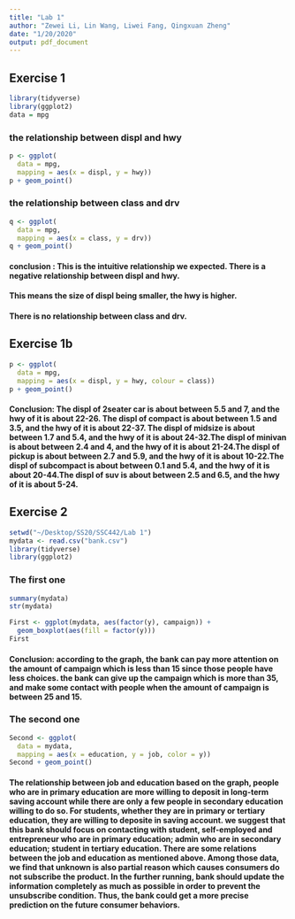 ```yaml
---
title: "Lab 1"
author: "Zewei Li, Lin Wang, Liwei Fang, Qingxuan Zheng"
date: "1/20/2020"
output: pdf_document
---
```

## Exercise 1

```r
library(tidyverse)
library(ggplot2)
data = mpg
```

### the relationship between displ and hwy
```r
p <- ggplot(
  data = mpg,
  mapping = aes(x = displ, y = hwy))
p + geom_point()
```

### the relationship between class and drv
```r
q <- ggplot(
  data = mpg,
  mapping = aes(x = class, y = drv))
q + geom_point()
```

#### conclusion : This is the intuitive relationship we expected. There is a negative relationship between displ and hwy. 
#### This means the size of displ being smaller, the hwy is higher.
#### There is no relationship between class and drv. 

## Exercise 1b
```r
p <- ggplot(
  data = mpg,
  mapping = aes(x = displ, y = hwy, colour = class))
p + geom_point()
```

#### Conclusion: The displ of 2seater car is about between 5.5 and 7, and the hwy of it is about 22-26. The displ of compact is about between 1.5 and 3.5, and the hwy of it is about 22-37.  The displ of midsize is about between 1.7 and 5.4, and the hwy of it is about 24-32.The displ of minivan is about between 2.4 and 4, and the hwy of it is about 21-24.The displ of pickup  is about between 2.7 and 5.9, and the hwy of it is about 10-22.The displ of subcompact is about between 0.1 and 5.4, and the hwy of it is about 20-44.The displ of suv is about between 2.5 and 6.5, and the hwy of it is about 5-24.


## Exercise 2

```r
setwd("~/Desktop/SS20/SSC442/Lab 1")
mydata <- read.csv("bank.csv")
library(tidyverse)
library(ggplot2)
```

### The first one
```r
summary(mydata)
str(mydata)
```
```r
First <- ggplot(mydata, aes(factor(y), campaign)) + 
  geom_boxplot(aes(fill = factor(y)))
First
```

#### Conclusion: according to the graph, the bank can pay more attention on the amount of campaign which is less than 15 since those people have less choices. the bank can give up the campaign which is more than 35, and make some contact with people when the amount of campaign is between 25 and 15. 


### The second one 

```r
Second <- ggplot(
  data = mydata,
  mapping = aes(x = education, y = job, color = y))
Second + geom_point()
```


#### The relationship between job and education based on the graph, people who are in primary education are more willing to deposit in long-term saving account while there are only a few people in secondary education willing to do so. For students, whether they are in primary or tertiary education, they are willing to deposite in saving account. we suggest that this bank should focus on contacting with student, self-employed and entrepreneur who are in primary education; admin who are in secondary education; student in tertiary education. There are some relations between the job and education as mentioned above. Among those data, we find that unknown is also partial reason which causes consumers do not subscribe the product. In the further running, bank should update the information completely as much as possible in order to prevent the unsubscribe condition. Thus, the bank could get a more precise prediction on the future consumer behaviors.

